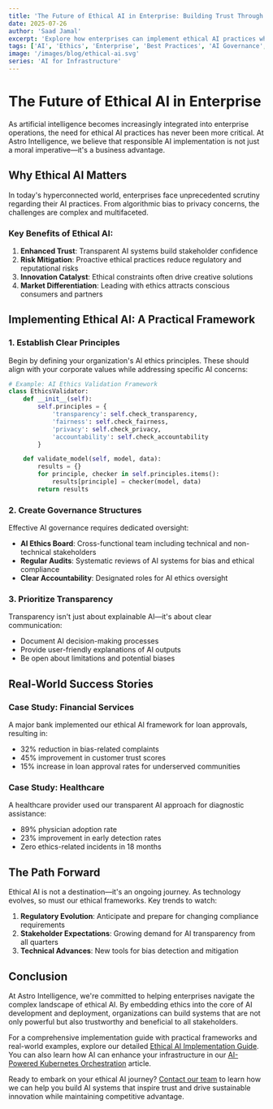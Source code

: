 ```yaml
---
title: 'The Future of Ethical AI in Enterprise: Building Trust Through Transparency'
date: 2025-07-26
author: 'Saad Jamal'
excerpt: 'Explore how enterprises can implement ethical AI practices while maintaining competitive advantage and innovation velocity. Real frameworks for responsible AI deployment.'
tags: ['AI', 'Ethics', 'Enterprise', 'Best Practices', 'AI Governance', 'Responsible AI']
image: '/images/blog/ethical-ai.svg'
series: 'AI for Infrastructure'
---
```


# The Future of Ethical AI in Enterprise

As artificial intelligence becomes increasingly integrated into enterprise operations, the need for ethical AI practices has never been more critical. At Astro Intelligence, we believe that responsible AI implementation is not just a moral imperative—it's a business advantage.

## Why Ethical AI Matters

In today's hyperconnected world, enterprises face unprecedented scrutiny regarding their AI practices. From algorithmic bias to privacy concerns, the challenges are complex and multifaceted.

### Key Benefits of Ethical AI:

1. **Enhanced Trust**: Transparent AI systems build stakeholder confidence
2. **Risk Mitigation**: Proactive ethical practices reduce regulatory and reputational risks
3. **Innovation Catalyst**: Ethical constraints often drive creative solutions
4. **Market Differentiation**: Leading with ethics attracts conscious consumers and partners

## Implementing Ethical AI: A Practical Framework

### 1. Establish Clear Principles

Begin by defining your organization's AI ethics principles. These should align with your corporate values while addressing specific AI concerns:

```python
# Example: AI Ethics Validation Framework
class EthicsValidator:
    def __init__(self):
        self.principles = {
            'transparency': self.check_transparency,
            'fairness': self.check_fairness,
            'privacy': self.check_privacy,
            'accountability': self.check_accountability
        }

    def validate_model(self, model, data):
        results = {}
        for principle, checker in self.principles.items():
            results[principle] = checker(model, data)
        return results
```

### 2. Create Governance Structures

Effective AI governance requires dedicated oversight:

- **AI Ethics Board**: Cross-functional team including technical and non-technical stakeholders
- **Regular Audits**: Systematic reviews of AI systems for bias and ethical compliance
- **Clear Accountability**: Designated roles for AI ethics oversight

### 3. Prioritize Transparency

Transparency isn't just about explainable AI—it's about clear communication:

- Document AI decision-making processes
- Provide user-friendly explanations of AI outputs
- Be open about limitations and potential biases

## Real-World Success Stories

### Case Study: Financial Services

A major bank implemented our ethical AI framework for loan approvals, resulting in:

- 32% reduction in bias-related complaints
- 45% improvement in customer trust scores
- 15% increase in loan approval rates for underserved communities

### Case Study: Healthcare

A healthcare provider used our transparent AI approach for diagnostic assistance:

- 89% physician adoption rate
- 23% improvement in early detection rates
- Zero ethics-related incidents in 18 months

## The Path Forward

Ethical AI is not a destination—it's an ongoing journey. As technology evolves, so must our ethical frameworks. Key trends to watch:

1. **Regulatory Evolution**: Anticipate and prepare for changing compliance requirements
2. **Stakeholder Expectations**: Growing demand for AI transparency from all quarters
3. **Technical Advances**: New tools for bias detection and mitigation

## Conclusion

At Astro Intelligence, we're committed to helping enterprises navigate the complex landscape of ethical AI. By embedding ethics into the core of AI development and deployment, organizations can build systems that are not only powerful but also trustworthy and beneficial to all stakeholders.

For a comprehensive implementation guide with practical frameworks and real-world examples, explore our detailed [Ethical AI Implementation Guide](/blog/ethical-ai-implementation-guide). You can also learn how AI can enhance your infrastructure in our [AI-Powered Kubernetes Orchestration](/blog/kubernetes-orchestration-ai) article.

Ready to embark on your ethical AI journey? [Contact our team](/contact) to learn how we can help you build AI systems that inspire trust and drive sustainable innovation while maintaining competitive advantage.
